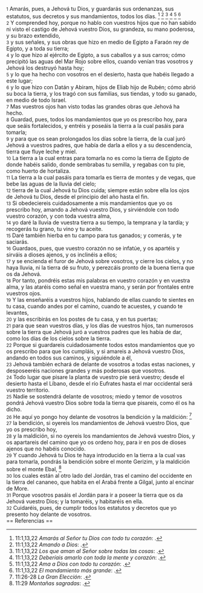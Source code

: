 {{anchor|1}} <small>1</small> Amarás, pues, a Jehová tu Dios, y guardarás sus ordenanzas, sus estatutos, sus decretos y sus mandamientos, todos los días. <ref>11:1,13,22 ''Amarás al Señor tu Dios con todo tu corazón'': {{lib|LU|131|2|2}}.</ref> <ref>11:1,13,22 ''Amando a Dios'': {{lib|LU|110|3|8}}.</ref> <ref>11:1,13,22 ''Los que aman al Señor sobre todas las cosas'': {{lib|LU|131|2|13}}.</ref> <ref>11:1,13,22 ''Deberíais amarlo con toda la mente y corazón'': {{lib|LU|131|10|2}}.</ref> <ref>11:1,13,22 ''Ama a Dios con todo tu corazón'': {{lib|LU|163|4|8}}.</ref> <ref>11:1,13,22 ''El mandamiento más grande'': {{lib|LU|174|4|2}}.</ref><br>
{{anchor|2}} <small>2</small> Y comprended hoy, porque no hablo con vuestros hijos que no han sabido ni visto el castigo de Jehová vuestro Dios, su grandeza, su mano poderosa, y su brazo extendido,<br>
{{anchor|3}} <small>3</small> y sus señales, y sus obras que hizo en medio de Egipto a Faraón rey de Egipto, y a toda su tierra;<br>
{{anchor|4}} <small>4</small> y lo que hizo al ejército de Egipto, a sus caballos y a sus carros; cómo precipitó las aguas del Mar Rojo sobre ellos, cuando venían tras vosotros y Jehová los destruyó hasta hoy;<br>
{{anchor|5}} <small>5</small> y lo que ha hecho con vosotros en el desierto, hasta que habéis llegado a este lugar;<br>
{{anchor|6}} <small>6</small> y lo que hizo con Datán y Abiram, hijos de Eliab hijo de Rubén; cómo abrió su boca la tierra, y los tragó con sus familias, sus tiendas, y todo su ganado, en medio de todo Israel.<br>
{{anchor|7}} <small>7</small> Mas vuestros ojos han visto todas las grandes obras que Jehová ha hecho.<br>
{{anchor|8}} <small>8</small> Guardad, pues, todos los mandamientos que yo os prescribo hoy, para que seáis fortalecidos, y entréis y poseáis la tierra a la cual pasáis para tomarla;<br>
{{anchor|9}} <small>9</small> y para que os sean prolongados los días sobre la tierra, de la cual juró Jehová a vuestros padres, que había de darla a ellos y a su descendencia, tierra que fluye leche y miel.<br>
{{anchor|10}} <small>10</small> La tierra a la cual entras para tomarla no es como la tierra de Egipto de donde habéis salido, donde sembrabas tu semilla, y regabas con tu pie, como huerto de hortaliza.<br>
{{anchor|11}} <small>11</small> La tierra a la cual pasáis para tomarla es tierra de montes y de vegas, que bebe las aguas de la lluvia del cielo;<br>
{{anchor|12}} <small>12</small> tierra de la cual Jehová tu Dios cuida; siempre están sobre ella los ojos de Jehová tu Dios, desde el principio del año hasta el fin.<br>
{{anchor|13}} <small>13</small> Si obedeciereis cuidadosamente a mis mandamientos que yo os prescribo hoy, amando a Jehová vuestro Dios, y sirviéndole con todo vuestro corazón, y con toda vuestra alma,<br>
{{anchor|14}} <small>14</small> yo daré la lluvia de vuestra tierra a su tiempo, la temprana y la tardía; y recogerás tu grano, tu vino y tu aceite.<br>
{{anchor|15}} <small>15</small> Daré también hierba en tu campo para tus ganados; y comerás, y te saciarás.<br>
{{anchor|16}} <small>16</small> Guardaos, pues, que vuestro corazón no se infatúe, y os apartéis y sirváis a dioses ajenos, y os inclinéis a ellos;<br>
{{anchor|17}} <small>17</small> y se encienda el furor de Jehová sobre vosotros, y cierre los cielos, y no haya lluvia, ni la tierra dé su fruto, y perezcáis pronto de la buena tierra que os da Jehová.<br>
{{anchor|18}} <small>18</small> Por tanto, pondréis estas mis palabras en vuestro corazón y en vuestra alma, y las ataréis como señal en vuestra mano, y serán por frontales entre vuestros ojos.<br>
{{anchor|19}} <small>19</small> Y las enseñaréis a vuestros hijos, hablando de ellas cuando te sientes en tu casa, cuando andes por el camino, cuando te acuestes, y cuando te levantes,<br>
{{anchor|20}} <small>20</small> y las escribirás en los postes de tu casa, y en tus puertas;<br>
{{anchor|21}} <small>21</small> para que sean vuestros días, y los días de vuestros hijos, tan numerosos sobre la tierra que Jehová juró a vuestros padres que les había de dar, como los días de los cielos sobre la tierra.<br>
{{anchor|22}} <small>22</small> Porque si guardareis cuidadosamente todos estos mandamientos que yo os prescribo para que los cumpláis, y si amareis a Jehová vuestro Dios, andando en todos sus caminos, y siguiéndole a él,<br>
{{anchor|23}} <small>23</small> Jehová también echará de delante de vosotros a todas estas naciones, y desposeeréis naciones grandes y más poderosas que vosotros.<br>
{{anchor|24}} <small>24</small> Todo lugar que pisare la planta de vuestro pie será vuestro; desde el desierto hasta el Líbano, desde el río Eufrates hasta el mar occidental será vuestro territorio.<br>
{{anchor|25}} <small>25</small> Nadie se sostendrá delante de vosotros; miedo y temor de vosotros pondrá Jehová vuestro Dios sobre toda la tierra que pisareis, como él os ha dicho.<br>
{{anchor|26}} <small>26</small> He aquí yo pongo hoy delante de vosotros la bendición y la maldición: <ref>11:26-28 ''La Gran Elección'': {{lib|LU|97|8|3}}.</ref><br>
{{anchor|27}} <small>27</small> la bendición, si oyereis los mandamientos de Jehová vuestro Dios, que yo os prescribo hoy,<br>
{{anchor|28}} <small>28</small> y la maldición, si no oyereis los mandamientos de Jehová vuestro Dios, y os apartareis del camino que yo os ordeno hoy, para ir en pos de dioses ajenos que no habéis conocido.<br>
{{anchor|29}} <small>29</small> Y cuando Jehová tu Dios te haya introducido en la tierra a la cual vas para tomarla, pondrás la bendición sobre el monte Gerizim, y la maldición sobre el monte Ebal, <ref>11:29 ''Montañas sagradas'': {{lib|LU|85|1|5}}.</ref><br>
{{anchor|30}} <small>30</small> los cuales están al otro lado del Jordán, tras el camino del occidente en la tierra del cananeo, que habita en el Arabá frente a Gilgal, junto al encinar de More.<br>
{{anchor|31}} <small>31</small> Porque vosotros pasáis el Jordán para ir a poseer la tierra que os da Jehová vuestro Dios; y la tomaréis, y habitaréis en ella.<br>
{{anchor|32}} <small>32</small> Cuidaréis, pues, de cumplir todos los estatutos y decretos que yo presento hoy delante de vosotros.<br>
== Referencias ==

<references />

